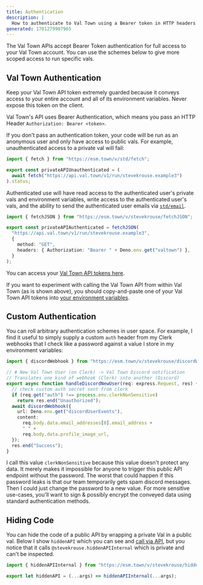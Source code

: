 ```yaml
---
title: Authentication
description: |
  How to authenticate to Val Town using a Bearer token in HTTP headers
generated: 1701279907965
---
```


The Val Town APIs accept Bearer Token authentication for full access to your Val
Town account. You can use the schemes below to give more scoped access to run
specific vals.

## Val Town Authentication

Keep your Val Town API token extremely guarded because it conveys access to your
entire account and all of its environment variables. Never expose this token on the client.

Val Town's API uses Bearer Authentication, which means you pass an HTTP Header
`Authorization: Bearer <token>`.

If you don't pass an authentication token, your code will be run as an anonymous
user and only have access to public vals. For example, unauthenticated access to
a private val will fail:

```ts val
import { fetch } from "https://esm.town/v/std/fetch";

export const privateAPIUnauthenticated = (
  await fetch("https://api.val.town/v1/run/stevekrouse.example3")
).status;
```

Authenticated use will have read access to the authenticated user's private vals
and environment variables, write access to the authenticated user's vals, and the ability to
send the authenticated user emails via [`std/email`](/std/email).

```ts val
import { fetchJSON } from "https://esm.town/v/stevekrouse/fetchJSON";

export const privateAPIAuthenticated = fetchJSON(
  "https://api.val.town/v1/run/stevekrouse.example3",
  {
    method: "GET",
    headers: { Authorization: "Bearer " + Deno.env.get("valtown") },
  }
);
```

You can access your
[Val Town API tokens here](https://www.val.town/settings/api).

If you want to experiment with calling the Val Town API from within Val Town (as
is shown above), you should copy-and-paste one of your Val Town API tokens into
[your environment variables](https://www.val.town/settings/environment-variables).

## Custom Authentication

You can roll arbitrary authentication schemes in user space. For example, I find
it useful to simply supply a custom `auth` header from my Clerk webhooks that I
check like a password against a value I store in my environment variables:

```ts val
import { discordWebhook } from "https://esm.town/v/stevekrouse/discordWebhook";

// # New Val Town User (on Clerk) -> Val Town Discord notification
// Translates one kind of webhook (Clerk) into another (Discord)
export async function handleDiscordNewUser(req: express.Request, res) {
  // check custom auth secret sent from clerk
  if (req.get("auth") !== process.env.clerkNonSensitive)
    return res.end("Unauthorized");
  await discordWebhook({
    url: Deno.env.get("discordUserEvents"),
    content:
      req.body.data.email_addresses[0].email_address +
      " " +
      req.body.data.profile_image_url,
  });
  res.end("Success");
}
```

I call this value `clerkNonSensitive` because this value doesn't protect any
data. It merely makes it impossible for anyone to trigger this public API
endpoint without the password. The worst that could happen if this password
leaks is that our team temporarily gets spam discord messages. Then I could just
change the password to a new value. For more sensitive use-cases, you'll want to
sign & possibly encrypt the conveyed data using standard authentication methods.

## Hiding Code

You can hide the code of a public API by wrapping a private Val in a public val.
Below I show `hiddenAPI` which you can see and
[call via API](https://api.val.town/v1/run/stevekrouse.hiddenAPI?args=[%22hi%22]),
but you notice that it calls `@stevekrouse.hiddenAPIInternal` which is private
and can't be inspected.

```ts val
import { hiddenAPIInternal } from "https://esm.town/v/stevekrouse/hiddenAPIInternal";

export let hiddenAPI = (...args) => hiddenAPIInternal(...args);
```
